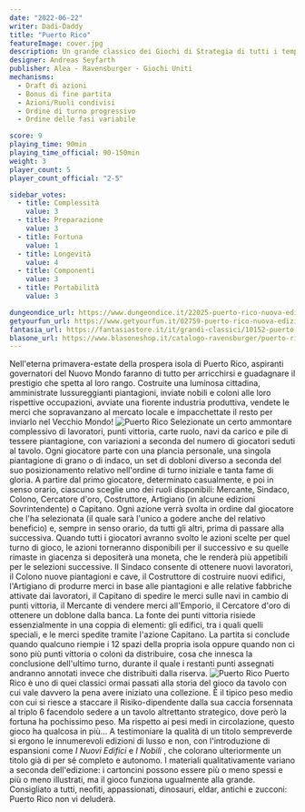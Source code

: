 ```yaml
---
date: "2022-06-22"
writer: Dadi-Daddy
title: "Puerto Rico"
featureImage: cover.jpg
description: Un grande classico dei Giochi di Strategia di tutti i tempi!
designer: Andreas Seyfarth
publisher: Alea - Ravensburger - Giochi Uniti
mechanisms:
  - Draft di azioni
  - Bonus di fine partita
  - Azioni/Ruoli condivisi
  - Ordine di turno progressivo
  - Ordine delle fasi variabile

score: 9
playing_time: 90min
playing_time_official: 90-150min
weight: 3
player_count: 5
player_count_official: "2-5"

sidebar_votes:
  - title: Complessità
    value: 3
  - title: Preparazione
    value: 3
  - title: Fortuna
    value: 1
  - title: Longevità
    value: 4
  - title: Componenti
    value: 3
  - title: Portabilità
    value: 3

dungeondice_url: https://www.dungeondice.it/22025-puerto-rico-nuova-edizione.html
getyourfun_url: https://www.getyourfun.it/02759-puerto-rico-nuova-edizione-giochi-gestionali.html
fantasia_url: https://fantasiastore.it/it/grandi-classici/10152-puerto-rico.html
blasone_url: https://www.blasoneshop.it/catalogo-ravensburger/puerto-rico-1897-nuova-edizione-77-2205
---
```


<Setting>
  Nell'eterna primavera-estate della prospera isola di Puerto Rico, aspiranti
  governatori del Nuovo Mondo faranno di tutto per arricchirsi e guadagnare il
  prestigio che spetta al loro rango. Costruite una luminosa cittadina,
  amministrate lussureggianti piantagioni, inviate nobili e coloni alle loro
  rispettive occupazioni, avviate una fiorente industria produttiva, vendete le
  merci che sopravanzano al mercato locale e impacchettate il resto per inviarlo
  nel Vecchio Mondo!
</Setting>

<img src="./game1.jpg" alt="Puerto Rico" />

<Rules>
  Selezionate un certo ammontare complessivo di lavoratori, punti vittoria,
  carte ruolo, navi da carico e pile di tessere piantagione, con variazioni a
  seconda del numero di giocatori seduti al tavolo. Ogni giocatore parte con una
  plancia personale, una singola piantagione di grano o di indaco, un set di
  dobloni diverso a seconda del suo posizionamento relativo nell'ordine di turno
  iniziale e tanta fame di gloria. A partire dal primo giocatore, determinato
  casualmente, e poi in senso orario, ciascuno sceglie uno dei ruoli
  disponibili: Mercante, Sindaco, Colono, Cercatore d'oro, Costruttore,
  Artigiano (in alcune edizioni Sovrintendente) o Capitano. Ogni azione verrà
  svolta in ordine dal giocatore che l'ha selezionata (il quale sarà l'unico a
  godere anche del relativo beneficio) e, sempre in senso orario, da tutti gli
  altri, prima di passare alla successiva. Quando tutti i giocatori avranno
  svolto le azioni scelte per quel turno di gioco, le azioni torneranno
  disponibili per il successivo e su quelle rimaste in giacenza si depositerà
  una moneta, che le renderà più appetibili per le selezioni successive. Il
  Sindaco consente di ottenere nuovi lavoratori, il Colono nuove piantagioni e
  cave, il Costruttore di costruire nuovi edifici, l'Artigiano di produrre merci
  in base alle piantagioni e alle relative fabbriche attivate dai lavoratori, il
  Capitano di spedire le merci sulle navi in cambio di punti vittoria, il
  Mercante di vendere merci all'Emporio, il Cercatore d'oro di ottenere un
  doblone dalla banca. La fonte dei punti vittoria risiede essenzialmente in una
  coppia di elementi: gli edifici, tra i quali quelli speciali, e le merci
  spedite tramite l'azione Capitano. La partita si conclude quando qualcuno
  riempie i 12 spazi della propria isola oppure quando non ci sono più punti
  vittoria o coloni da distribuire, cosa che innesca la conclusione dell'ultimo
  turno, durante il quale i restanti punti assegnati andranno annotati invece
  che distribuiti dalla riserva.
</Rules>

<img src="./game2.jpg" alt="Puerto Rico" />

<Feedback>
  Puerto Rico è uno di quei classici ormai passati alla storia del gioco da
  tavolo con cui vale davvero la pena avere iniziato una collezione. È il tipico
  peso medio con cui si riesce a staccare il Risiko-dipendente dalla sua caccia
  forsennata al triplo 6 facendolo sedere a un tavolo altrettanto strategico,
  dove però la fortuna ha pochissimo peso. Ma rispetto ai pesi medi in
  circolazione, questo gioco ha qualcosa in più… A testimoniare la qualità di un
  titolo sempreverde si ergono le innumerevoli edizioni di lusso e non, con
  l'introduzione di espansioni come <em>I Nuovi Edifici</em> e <em>I Nobili</em>
  , che colorano ulteriormente un titolo già di per sé completo e autonomo. I
  materiali qualitativamente variano a seconda dell'edizione: i cartoncini
  possono essere più o meno spessi e più o meno illustrati, ma il gioco funziona
  ugualmente alla grande. Consigliato a tutti, neofiti, appassionati, dinosauri,
  eldar, antichi e zucconi: Puerto Rico non vi deluderà.
</Feedback>

<Instagram id="CfGo_l4jPIt" />
